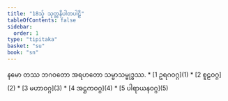 ```yaml
---
title: "18သ္န် သုတ္တနိပါတပါဠိ"
tableOfContents: false
sidebar:
  order: 1
type: "tipitaka"
basket: "su"
book: "sn"
---
```


<Paragraph number="1" type="center" book="sn">
နမော တဿ ဘဂဝတော အရဟတော သမ္မာသမ္ဗုဒ္ဓဿ.

</Paragraph>

<TableOfContents book="sn" section="18">
* [1 ဥရဂဝဂ္ဂ](1)
* [2 စူဠဝဂ္ဂ](2)
* [3 မဟာဝဂ္ဂ](3)
* [4 အဋ္ဌကဝဂ္ဂ](4)
* [5 ပါရာယနဝဂ္ဂ](5)
</TableOfContents>